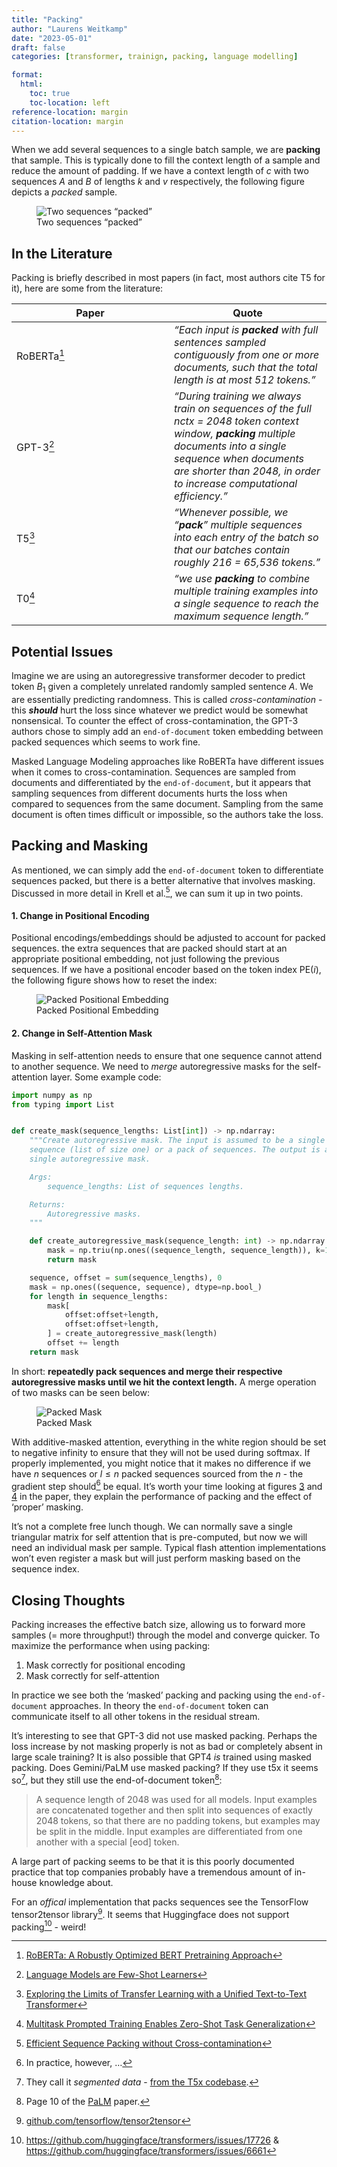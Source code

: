 ```yaml
---
title: "Packing"
author: "Laurens Weitkamp"
date: "2023-05-01"
draft: false
categories: [transformer, trainign, packing, language modelling]

format:
  html:
    toc: true
    toc-location: left
reference-location: margin
citation-location: margin
---
```


When we add several sequences to a single batch sample, we are **packing** that sample. This is typically done to fill the context length of a sample and reduce the amount of padding. If we have a context length of $c$ with two sequences $A$ and $B$ of lengths $k$ and $v$ respectively, the following figure depicts a *packed* sample.

![Two sequences "packed"](pack_sequences.svg)

## In the Literature
Packing is briefly described in most papers (in fact, most authors cite T5 for it), here are some from the literature:


| Paper | Quote |
| -- | -- |
| RoBERTa[^1] | *"Each input is ***packed*** with full sentences sampled contiguously from one or more documents, such that the total length is at most 512 tokens."* |
| GPT-3[^2] | *"During training we always train on sequences of the full nctx = 2048 token context window, ***packing*** multiple documents into a single sequence when documents are shorter than 2048, in order to increase computational efficiency."* |
| T5[^3] | *"Whenever possible, we “***pack***” multiple sequences into each entry of the batch so that our batches contain roughly 216 = 65,536 tokens."* |
| T0[^4] | *"we use ***packing*** to combine multiple training examples into a single sequence to reach the maximum sequence length."* |

[^1]: [RoBERTa: A Robustly Optimized BERT Pretraining Approach](https://arxiv.org/abs/1907.11692)
[^2]: [Language Models are Few-Shot Learners](https://arxiv.org/abs/2005.14165)
[^3]: [Exploring the Limits of Transfer Learning with a Unified Text-to-Text Transformer](https://arxiv.org/abs/1910.10683)
[^4]: [Multitask Prompted Training Enables Zero-Shot Task Generalization](https://arxiv.org/abs/2110.08207)

## Potential Issues
Imagine we are using an autoregressive transformer decoder to predict token $B_1$ given a completely unrelated randomly sampled sentence $A$. We are essentially predicting randomness. This is called *cross-contamination* - this ***should*** hurt the loss since whatever we predict would be somewhat nonsensical. To counter the effect of cross-contamination, the GPT-3 authors chose to simply add an `end-of-document` token embedding between packed sequences which seems to work fine.

Masked Language Modeling approaches like RoBERTa have different issues when it comes to cross-contamination. Sequences are sampled from documents and differentiated by the `end-of-document`, but it appears that sampling sequences from different documents hurts the loss when compared to sequences from the same document. Sampling from the same document is often times difficult or impossible, so the authors take the loss.

## Packing and Masking
As mentioned, we can simply add the `end-of-document` token to differentiate sequences packed, but there is a better alternative that involves masking. Discussed in more detail in Krell et al.[^5], we can sum it up in two points.

[^5]: [Efficient Sequence Packing without Cross-contamination](https://arxiv.org/abs/2107.02027)

#### 1. Change in Positional Encoding
Positional encodings/embeddings should be adjusted to account for packed sequences. the extra sequences that are packed should start at an appropriate positional embedding, not just following the previous sequences. If we have a positional encoder based on the token index $\text{PE}(i)$, the following figure shows how to reset the index:

![Packed Positional Embedding](pack_positional_encoding.svg)

#### 2. Change in Self-Attention Mask
Masking in self-attention needs to ensure that one sequence cannot attend to another sequence. We need to *merge* autoregressive masks for the self-attention layer. Some example code:

```python
import numpy as np
from typing import List


def create_mask(sequence_lengths: List[int]) -> np.ndarray:
    """Create autoregressive mask. The input is assumed to be a single
    sequence (list of size one) or a pack of sequences. The output is a
    single autoregressive mask.

    Args:
        sequence_lengths: List of sequences lengths.

    Returns:
        Autoregressive masks.
    """

    def create_autoregressive_mask(sequence_length: int) -> np.ndarray:
        mask = np.triu(np.ones((sequence_length, sequence_length)), k=1)
        return mask

    sequence, offset = sum(sequence_lengths), 0
    mask = np.ones((sequence, sequence), dtype=np.bool_)
    for length in sequence_lengths:
        mask[
            offset:offset+length,
            offset:offset+length,
        ] = create_autoregressive_mask(length)
        offset += length
    return mask
```

In short: **repeatedly pack sequences and merge their respective autoregressive masks until we hit the context length.**
A merge operation of two masks can be seen below:

![Packed Mask](pack_mask_merge.svg)


With additive-masked attention, everything in the white region should be set to negative infinity to ensure that they will not be used during softmax.
If properly implemented, you might notice that it makes no difference if we have $n$ sequences or $l \leq n$ packed sequences sourced from the $n$ - the gradient step should[^6] be equal.
It's worth your time looking at figures [3](https://arxiv.org/pdf/2107.02027.pdf#page=7) and [4](https://arxiv.org/pdf/2107.02027.pdf#page=8) in the paper, they explain the performance of packing and the effect of 'proper' masking.

[^6]: In practice, however, ...

It's not a complete free lunch though.
We can normally save a single triangular matrix for self attention that is pre-computed, but now we will need an individual mask per sample.
Typical flash attention implementations won't even register a mask but will just perform masking based on the sequence index.


## Closing Thoughts
Packing increases the effective batch size, allowing us to forward more samples (= more throughput!) through the model and converge quicker. To maximize the performance when using packing:

1. Mask correctly for positional encoding
2. Mask correctly for self-attention


In practice we see both the 'masked' packing and packing using the `end-of-document` approaches. In theory the `end-of-document` token can communicate itself to all other tokens in the residual stream.


It's interesting to see that GPT-3 did not use masked packing. Perhaps the loss increase by not masking properly is not as bad or completely absent in large scale training? It is also possible that GPT4 *is* trained using masked packing. Does Gemini/PaLM use masked packing? If they use t5x it seems so[^8], but they still use the end-of-document token[^9]:

[^8]: They call it *segmented data* - [from the T5x codebase](https://github.com/google-research/t5x/blob/df5da64315dd8ee269626f66bf60eb8f12a37124/t5x/examples/t5/network.py#L310-L317).
[^9]: Page 10 of the [PaLM](https://arxiv.org/pdf/2204.02311.pdf#page=10) paper.


> A sequence length of 2048 was used for all models. Input examples are concatenated together and then split into sequences of exactly 2048 tokens, so that there are no padding tokens, but examples may be split in the middle. Input examples are differentiated from one another with a special [eod] token.

A large part of packing seems to be that it is this poorly documented practice that top companies probably have a tremendous amount of in-house knowledge about.

For an *offical* implementation that packs sequences see the TensorFlow tensor2tensor library[^10]. It seems that Huggingface does not support packing[^11] - weird!

[^10]: [github.com/tensorflow/tensor2tensor](https://github.com/tensorflow/tensor2tensor/blob/master/tensor2tensor/data_generators/generator_utils.py#L598)
[^11]: [https://github.com/huggingface/transformers/issues/17726](https://github.com/huggingface/transformers/issues/17726) & [https://github.com/huggingface/transformers/issues/6661](https://github.com/huggingface/transformers/issues/6661)